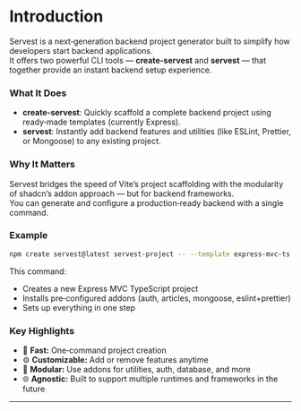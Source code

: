 # Introduction

Servest is a next‑generation backend project generator built to simplify how developers start backend applications.  
It offers two powerful CLI tools — **create‑servest** and **servest** — that together provide an instant backend setup experience.

### What It Does

- **create‑servest**: Quickly scaffold a complete backend project using ready‑made templates (currently Express).
- **servest**: Instantly add backend features and utilities (like ESLint, Prettier, or Mongoose) to any existing project.

### Why It Matters

Servest bridges the speed of Vite’s project scaffolding with the modularity of shadcn’s addon approach — but for backend frameworks.  
You can generate and configure a production‑ready backend with a single command.

### Example

```bash
npm create servest@latest servest-project -- --template express-mvc-ts -a f-auth f-articles mongoose eslint-prettier
```

This command:

- Creates a new Express MVC TypeScript project
- Installs pre‑configured addons (auth, articles, mongoose, eslint+prettier)
- Sets up everything in one step

### Key Highlights

- 🚀 **Fast:** One‑command project creation
- ⚙️ **Customizable:** Add or remove features anytime
- 🧩 **Modular:** Use addons for utilities, auth, database, and more
- 🌐 **Agnostic:** Built to support multiple runtimes and frameworks in the future

---
